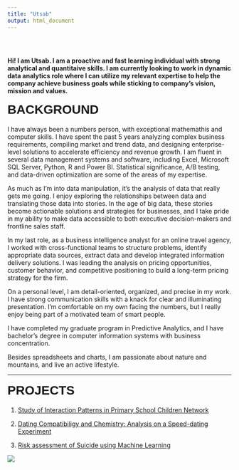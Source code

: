 ```yaml
---
title: "Utsab"
output: html_document
---
```


<style type="text/css">
.title {
  display: none;
  font-family: Helvetica;
  
}

#getting-started img {
  margin-right: 10px;
}

h1 { 
  display: block;
  font-size: 2em;
  margin-top: 0.67em;
  margin-bottom: 0.67em;
  margin-left: 0;
  margin-right: 0;
  font-family: Helvetica;
}

</style>

<div class="row" style="padding-top: 30px;">
<div class="col-sm-6">


<b>Hi! I am Utsab. I am a proactive and fast learning individual with strong analytical and quantitaive skills. I am currently looking to work in dynamic data analytics role where I can utilize my relevant expertise to help the company achieve business goals while sticking to company's vision, mission and values.</b>

<h1>BACKGROUND</h1>

I have always been a numbers person, with exceptional mathemathis and computer skills. I have spent the past 5 years analyzing complex business requirements, compiling market and trend data, and designing enterprise-level solutions to accelerate efficiency and revenue growth. I am fluent in several data management systems and software, including Excel, Microsoft SQL Server, Python, R and Power BI. Statistical significance, A/B testing, and data-driven optimization are some of the areas of my expertise.

As much as I’m into data manipulation, it’s the analysis of data that really gets me going. I enjoy exploring the relationships between data and translating those data into stories. In the age of big data, these stories become actionable solutions and strategies for businesses, and I take pride in my ability to make data accessible to both executive decision-makers and frontline sales staff.

In my last role, as a business intelligence analyst for an online travel agency, I worked with cross-functional teams to structure problems, identify appropriate data sources, extract data and develop integrated information delivery solutions. I was leading the analysis on pricing opportunities, customer behavior, and competitive positioning to build a long-term pricing strategy for the firm.  

On a personal level, I am detail-oriented, organized, and precise in my work. I have strong communication skills with a knack for clear and illuminating presentation. I’m comfortable on my own facing the numbers, but I really enjoy being part of a motivated team of smart people.

I have completed my graduate program in Predictive Analytics, and I have bachelor’s degree in computer information systems with business concentration.

Besides spreadsheets and charts, I am passionate about nature and mountains, and live an active lifestyle.

---

<h1>PROJECTS</h1>

  1. <a href = "https://sutsabs.github.io/InteractPattern">Study of Interaction Patterns in Primary School Children Network 
  
  2. <a href = "https://sutsabs.github.io/speed-dating/">Dating Compatibiligy and Chemistry: Analysis on a Speed-dating Experiment</a>

  3. <a href = "risk.html">Risk assessment of Suicide using Machine Learning
  



</div>
<div class="col-sm-6">



<a href = "https://github.com/sutsabs">
![](images/profile.png)
</a>
</div>
